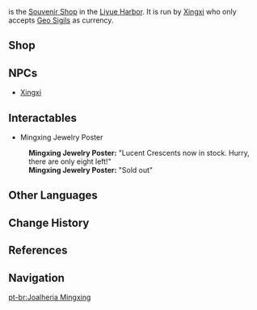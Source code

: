 {{Location Infobox
|image        = Mingxing Jewelry.png
|icon         = UI Souvenir Shop.png
|type         = Point of Interest
|region       = Liyue
|area         = Sea of Clouds
|subarea      = Liyue Harbor
}}
{{Description|A renowned jewelry shop. For various reasons, it now runs a side business, exchanging rare stones for adventurer's [[Geo Sigil]]s. It is said that during its prime, the store was filled with gems that shone like stars in the night sky.|World Map description}}
{{Lang|'''Mingxing Jewelry'''|zh=明星斋|zh_rm=Míngxīng-zhāi}} is the [[Souvenir Shop]] in the [[Liyue Harbor]]. It is run by [[Xingxi]] who only accepts [[Geo Sigil]]s as currency. 

==Shop==
{{Vendor|Xingxi}}

==NPCs==
*[[Xingxi]]

==Interactables==
* Mingxing Jewelry Poster
{{Dialogue start}}
:'''Mingxing Jewelry Poster:''' "Lucent Crescents now in stock. Hurry, there are only eight left!"
:'''Mingxing Jewelry Poster:''' "Sold out"
{{Dialogue end}}

==Other Languages==
{{Other Languages
|en      = Mingxing Jewelry
|zhs     = 明星斋
|zhs_rm  = Míngxīng-zhāi
|zht     = 明星齋
|zht_rm  = Míngxīng-zhāi
|zh_tl   = Bright Star Studio
|zh_note = {{Lang|mini=1|zh=明星|zh_rm=Míngxīng}} also means celebrity.
|ja      = {{Rubi|明|みょう|星|じょう|斎|さい}}
|ja_rm   = Myoujou-sai<ref>{{Ref/Quest|Equilibrium|note=Japanese Voice-Over}}</ref>
|ja_tl   = Bright Star Studio
|ko      = {{tt|명성재|明星齋}}
|ko_rm   = Myeongseong-jae
|ko_tl   = Bright Star Studio
|es      = Joyas Mingxing
|es_tl   = Mingxing Jewelry
|fr      = Bijouterie Mingxing
|fr_tl   = Mingxing Jewelry Shop
|ru      = Ювелирный дом «Минсин»
|ru_tl   = "Mingxing" Jewelry House
|th      = Mingxing Jewelry
|vi      = {{tt|Minh Tinh Trai|明星斋}}
|vi_tl   = Bright Star Studio{{Sino|vi}}
|de      = Warenhaus Mingxing
|de_tl   = Mingxing Emporium
|id      = Mingxing Jewelry
|pt      = Joalheria Mingxing
|pt_tl   = Mingxing Jewelry
}}

==Change History==
{{Change History|1.0}}

==References==
{{Reflist}}

==Navigation==
{{PoI Navbox|Liyue}}

[[pt-br:Joalheria Mingxing]]